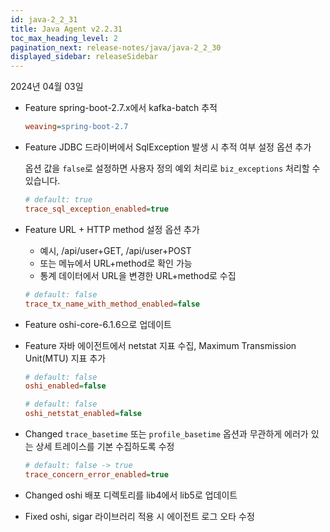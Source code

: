 ```yaml
---
id: java-2_2_31
title: Java Agent v2.2.31
toc_max_heading_level: 2
pagination_next: release-notes/java/java-2_2_30
displayed_sidebar: releaseSidebar
---
```


2024년 04월 03일

- <Status>Feature</Status> spring-boot-2.7.x에서 kafka-batch 추적

  ```ini title="whatap.conf"
  weaving=spring-boot-2.7
  ```

- <Status>Feature</Status> JDBC 드라이버에서 SqlException 발생 시 추적 여부 설정 옵션 추가

  옵션 값을 `false`로 설정하면 사용자 정의 예외 처리로 `biz_exceptions` 처리할 수 있습니다.

  ```ini title="whatap.conf"
  # default: true
  trace_sql_exception_enabled=true
  ```

- <Status>Feature</Status> URL + HTTP method 설정 옵션 추가

  - 예시, /api/user+GET, /api/user+POST
  - <Cmdname sid="side_statistics" className="uitext" /> 또는 <Cmdname sid="side_txSearch" className="uitext" /> 메뉴에서 URL+method로 확인 가능
  - 통계 데이터에서 URL을 변경한 URL+method로 수집

  ```ini title="whatap.conf"
  # default: false
  trace_tx_name_with_method_enabled=false
  ```

- <Status>Feature</Status> oshi-core-6.1.6으로 업데이트

- <Status>Feature</Status> 자바 에이전트에서 netstat 지표 수집, Maximum Transmission Unit(MTU) 지표 추가

  ```ini title="whatap.conf"
  # default: false
  oshi_enabled=false
  
  # default: false
  oshi_netstat_enabled=false
  ```

- <Status>Changed</Status> <code>trace_basetime</code> 또는 <code>profile_basetime</code> 옵션과 무관하게 에러가 있는 상세 트레이스를 기본 수집하도록 수정

  ```ini title="whatap.conf"
  # default: false -> true
  trace_concern_error_enabled=true
  ```

- <Status>Changed</Status> oshi 배포 디렉토리를 lib4에서 lib5로 업데이트

- <Status>Fixed</Status> oshi, sigar 라이브러리 적용 시 에이전트 로그 오타 수정


<DownloadJava ver="2.2.31" />